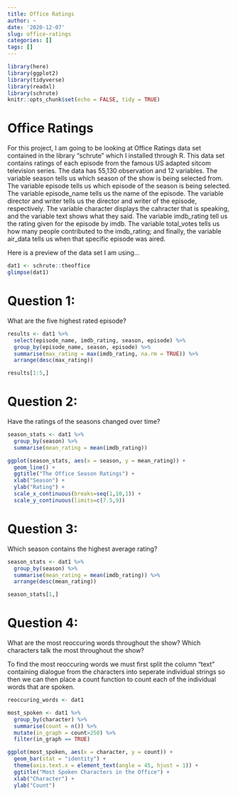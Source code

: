 ```yaml
---
title: Office Ratings
author: ~
date: '2020-12-07'
slug: office-ratings
categories: []
tags: []
---
```


```r
library(here)
library(ggplot2)
library(tidyverse)
library(readxl)
library(schrute)
knitr::opts_chunk$set(echo = FALSE, tidy = TRUE)
```
# Office Ratings

For this project, I am going to be looking at Office Ratings data set contained in the library "schrute" which I installed through R. This data set contains ratings of each episode from the famous US adapted sitcom television series. The data has 55,130 observation and 12 variables. The variable season tells us which season of the show is being selected from. The variable episode tells us which episode of the season is being selected. The variable episode_name tells us the name of the episode. The variable director and writer tells us the director and writer of the episode, respectively. The variable character displays the cahracter that is speaking, and the variable text shows what they said. The variable imdb_rating tell us the rating given for the episode by imdb. The variable total_votes tells us how many people contributed to the imdb_rating; and finally, the variable air_data tells us when that specific episode was aired.

Here is a preview of the data set I am using...

```r
dat1 <- schrute::theoffice
glimpse(dat1)
```

# Question 1:
What are the five highest rated episode?

```r
results <- dat1 %>%
  select(episode_name, imdb_rating, season, episode) %>%
  group_by(episode_name, season, episode) %>%
  summarise(max_rating = max(imdb_rating, na.rm = TRUE)) %>%
  arrange(desc(max_rating))

results[1:5,]
```

# Question 2:
Have the ratings of the seasons changed over time? 

```r
season_stats <- dat1 %>%
  group_by(season) %>%
  summarise(mean_rating = mean(imdb_rating))

ggplot(season_stats, aes(x = season, y = mean_rating)) + 
  geom_line() +
  ggtitle("The Office Season Ratings") +
  xlab("Season") +
  ylab("Rating") +
  scale_x_continuous(breaks=seq(1,10,1)) +
  scale_y_continuous(limits=c(7.5,9))
```

# Question 3:
Which season contains the highest average rating?

```r
season_stats <- dat1 %>%
  group_by(season) %>%
  summarise(mean_rating = mean(imdb_rating)) %>%
  arrange(desc(mean_rating))

season_stats[1,]
```

# Question 4:
What are the most reoccuring words throughout the show? Which characters talk the most throughout the show?

To find the most reoccuring words we must first split the column "text" containing dialogue from the characters into seperate individual strings so then we can then place a count function to count each of the individual words that are spoken.

```r
reoccuring_words <- dat1
```

```r
most_spoken <- dat1 %>%
  group_by(character) %>%
  summarise(count = n()) %>%
  mutate(in_graph = count>250) %>%
  filter(in_graph == TRUE)

ggplot(most_spoken, aes(x = character, y = count)) +
  geom_bar(stat = "identity") +
  theme(axis.text.x = element_text(angle = 45, hjust = 1)) +
  ggtitle("Most Spoken Characters in the Office") +
  xlab("Character") +
  ylab("Count")
```




